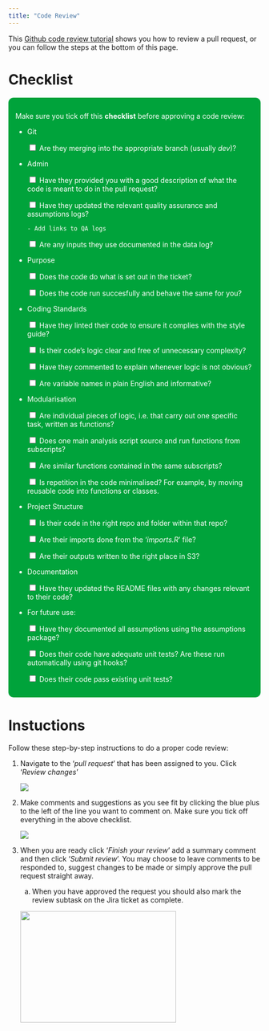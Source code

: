 ```yaml
---
title: "Code Review"
---
```


This [Github code review tutorial](https://www.youtube.com/watch?v=lSnbOtw4izI) shows you how to review a pull request, or you can follow the steps at the bottom of this page.

#   Checklist

<div style="background-color: #00a33b;
            color: white;
            padding: 1em;
            border-radius: 10px;">

Make sure you tick off this **checklist** before approving a code review:
    
-   Git
    
    <input type="checkbox"> Are they merging into the appropriate branch (usually *dev*)? 
    
-   Admin

    <input type="checkbox"> Have they provided you with a good description of what the code is meant to do in the pull request?

    <input type="checkbox"> Have they updated the relevant quality assurance and assumptions logs?
        
        - Add links to QA logs
        
    <input type="checkbox"> Are any inputs they use documented in the data log?

-   Purpose
    
    <input type="checkbox"> Does the code do what is set out in the ticket?
    
    <input type="checkbox"> Does the code run succesfully and behave the same for you?
    
-   Coding Standards

    <input type="checkbox"> Have they linted their code to ensure it complies with the style guide?

    <input type="checkbox"> Is their code's logic clear and free of unnecessary complexity?

    <input type="checkbox"> Have they commented to explain whenever logic is not obvious?
    
    <input type="checkbox"> Are variable names in plain English and informative?
    
-   Modularisation

    <input type="checkbox"> Are individual pieces of logic, i.e. that carry out one specific task, written as functions?
    
    <input type="checkbox"> Does one main analysis script source and run functions from subscripts? 
    
    <input type="checkbox"> Are similar functions contained in the same subscripts?
    
    <input type="checkbox"> Is repetition in the code minimalised? For example, by moving reusable code into functions or classes.

-   Project Structure
    
    <input type="checkbox"> Is their code in the right repo and folder within that repo?
    
    <input type="checkbox"> Are their imports done from the '*imports.R*' file?

    <input type="checkbox"> Are their outputs written to the right place in S3?
    
-   Documentation

    <input type="checkbox"> Have they updated the README files with any changes relevant to their code?

-   For future use:

    <input type="checkbox"> Have they documented all assumptions using the assumptions package?

    <input type="checkbox"> Does their code have adequate unit tests? Are these run automatically using git hooks?
    
    <input type="checkbox"> Does their code pass existing unit tests?
    
</div>

#   Instuctions

Follow these step-by-step instructions to do a proper code review:

1.  Navigate to the '*pull request*' that has been assigned to you. Click '*Review changes*'

    ![](~/module_b_team_pages/assets/review_changes_button.png)

2.  Make comments and suggestions as you see fit by clicking the blue plus to the left of the line you want to comment on. Make sure you tick off everything in the above checklist.

    ![](~/module_b_team_pages/assets/add_comment_button.png)

3.  When you are ready click '*Finish your review*' add a summary comment and then click '*Submit review*'. You may choose to leave comments to be responded to, suggest changes to be made or simply approve the pull request straight away.

    a.  When you have approved the request you should also mark the review subtask on the Jira ticket as complete.

    <img src="~/module_b_team_pages/assets/finish_review.png" width="311" height="222"/>
